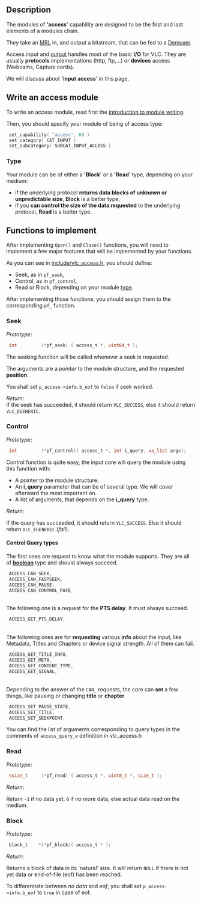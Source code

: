 {{Back to|Hacker Guide}}
== Description  ==

The modules of ''''access'''' capability are designed to be the first and last elements of a modules chain.

They take an [[MRL]] in, and output a bitstream, that can be fed to a [[Demuxer]].

Access input and [[{{#rel2abs:../Access Output}}|output]] handles most of the basic '''I/O''' for VLC. They are usually '''protocols''' implementations (http, ftp,...) or '''devices''' access (Webcams, Capture cards). 

We will discuss about ''''input access'''' in this page.

== Write an access module  ==

To write an access module, read first the [[{{#rel2abs:../How To Write a Module}}|introduction to module writing]]. 

Then, you should specify your module of being of access type: 
<syntaxhighlight lang="c">
 set_capability( "access", 60 )  
 set_category( CAT_INPUT )                                                                                                                                                                                  
 set_subcategory( SUBCAT_INPUT_ACCESS )
</syntaxhighlight>

=== Type ===
Your module can be of either a ''''Block'''' or a ''''Read'''' type, depending on your medium:

* if the underlying protocol '''returns data blocks of unknown or unpredictable size''', '''Block''' is a better type,
* if you '''can control the size of the data requested''' to the underlying protocol, '''Read''' is a better type.

== Functions to implement  ==

After implementing <code>Open()</code> and <code>Close()</code> functions, you will need to implement a few major features that will be implemented by your functions. 

As you can see in [https://www.videolan.org/developers/vlc/doc/doxygen/html/vlc__access_8h_source.html include/vlc_access.h], you should define: 

* Seek, as in <code>pf_seek</code>,
* Control, as in <code>pf_control</code>,
* Read or Block, depending on your module [[#Type|type]].

After implementing those functions, you should assign them to the corresponding <code>pf_</code> function. 

=== Seek  ===

''Prototype'': 
<syntaxhighlight lang="c">
 int         (*pf_seek) ( access_t *, uint64_t );
</syntaxhighlight>

The seeking function will be called whenever a seek is requested. 

The arguments are a ''pointer'' to the module structure, and the requested '''position'''. 

{{Note-nb|Seeking function can be <code>NULL</code>, if it isn't possible to seek in the protocol or device.}}

You shall set <code>p_access->info.b_eof</code> to <code>false</code> if seek worked.

''Return:''<br>

If the seek has succeeded, it should return <code>VLC_SUCCESS</code>, else it should return <code>VLC_EGENERIC</code>. <br>

=== Control  ===

''Prototype'': 
<syntaxhighlight lang="c">
 int         (*pf_control)( access_t *, int i_query, va_list args);
</syntaxhighlight>

Control function is quite easy, the input core will query the module using this function with: 

*A pointer to the module structure.
*An '''i_query''' parameter that can be of several type. We will cover afterward the most important on. 
*A list of arguments, that depends on the '''i_query''' type.


''Return'': 

If the query has succeeded, it should return <code>VLC_SUCCESS</code>. Else it should return <code>VLC_EGENERIC</code> (''fail''). 

==== Control Query types  ====

The first ones are request to know what the module supports. They are all of '''[[boolean]]''' type and should always succeed. 
<syntaxhighlight lang="c">
 ACCESS_CAN_SEEK,        
 ACCESS_CAN_FASTSEEK,    
 ACCESS_CAN_PAUSE,       
 ACCESS_CAN_CONTROL_PACE,
</syntaxhighlight>

<br> The following one is a request for the '''PTS delay'''. It must always succeed. 
<syntaxhighlight lang="c">
 ACCESS_GET_PTS_DELAY,
</syntaxhighlight>

<br> The following ones are for '''requesting''' various '''info''' about the input, like Metadata, Titles and Chapters or device signal strength. All of them can fail. 
<syntaxhighlight lang="c">
 ACCESS_GET_TITLE_INFO,  
 ACCESS_GET_META,        
 ACCESS_GET_CONTENT_TYPE,
 ACCESS_GET_SIGNAL,      
</syntaxhighlight>

<br> Depending to the answer of the <code>CAN_</code> requests, the core can '''set''' a few things, like pausing or changing '''title''' or '''chapter''' 
<syntaxhighlight lang="c">
 ACCESS_SET_PAUSE_STATE,
 ACCESS_SET_TITLE,
 ACCESS_SET_SEEKPOINT,
</syntaxhighlight>

You can find the list of arguments corresponding to query types in the comments of <code>access_query_e</code> definition in vlc_access.h

=== Read  ===

''Prototype'': 
<syntaxhighlight lang="c">
 ssize_t     (*pf_read) ( access_t *, uint8_t *, size_t );
</syntaxhighlight>

''Return'': 

Return <code>-1</code> if no data yet, <code>0</code> if no more data, else actual data read on the medium. 

=== Block  ===

''Prototype'': 
<syntaxhighlight lang="c">
 block_t    *(*pf_block)( access_t * );
</syntaxhighlight>

''Return:'' 

Returns a block of data in its 'natural' size. It will return <code>NULL</code> if there is not yet data or end-of-file (eof) has been reached.

To differentiate between ''no data'' and ''eof'', you shall set <code>p_access->info.b_eof</code> to <code>true</code> in case of eof.

{{Hacker_Guide}}